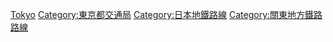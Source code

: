 [[Category:日本各公司鐵路線|Tokyo]]
[[Category:東京都交通局|Category:東京都交通局]]
[[Category:日本地鐵路線|Category:日本地鐵路線]]
[[Category:關東地方鐵路路線|Category:關東地方鐵路路線]]